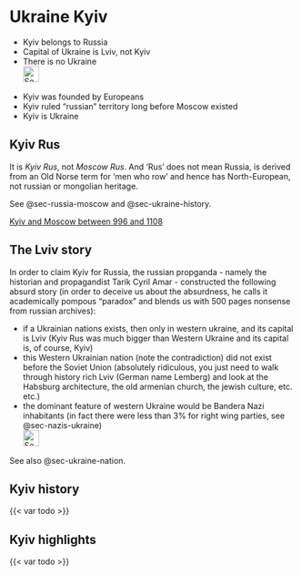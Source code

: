 # Ukraine Kyiv {#sec-ukraine-kyiv}

::: {.callout-caution title="Myth"}
- Kyiv belongs to Russia
- Capital of Ukraine is Lviv, not Kyiv
- There is no Ukraine
[<br>![Search for topic in EUvsDisinfo](../all_common_img/EUvsDisinfo_400x240.jpg){height=2em}](https://euvsdisinfo.eu/disinformation-cases/?text=(kyiv%7Ckiev)%20history&sort=relevance)
:::

::: {.callout-tip title="Truth"}
- Kyiv was founded by Europeans
- Kyiv ruled "russian" territory long before Moscow existed
- Kyiv is Ukraine
:::


## Kyiv Rus

It is *Kyiv Rus*, not *Moscow Rus*. And 'Rus' does not mean Russia, is derived from an Old Norse term for 'men who row' and hence has North-European, not russian or mongolian heritage. 

See @sec-russia-moscow and @sec-ukraine-history.

[Kyiv and Moscow between 996 and 1108](KyivMoscow.jpeg)



## The Lviv story

In order to claim Kyiv for Russia, the russian propganda - namely the historian and propagandist Tarik Cyril Amar - constructed the following absurd story (in order to deceive us about the absurdness, he calls it academically pompous "paradox" and blends us with 500 pages nonsense from russian archives):

::: {.callout-caution title="Propaganda (debunked)"}
- if a Ukrainian nations exists, then only in western ukraine, and its capital is Lviv (Kyiv Rus was much bigger than Western Ukraine and its capital is, of course, Kyiv)
- this Western Ukrainian nation (note the contradiction) did not exist before the Soviet Union (absolutely ridiculous, you just need to walk through history rich Lviv (German name Lemberg) and look at the Habsburg architecture, the old armenian church, the jewish culture, etc. etc.)
- the dominant feature of western Ukraine would be Bandera Nazi inhabitants (in fact there were less than 3% for right wing parties, see @sec-nazis-ukraine)
[<br>![Search for topic in EUvsDisinfo](../all_common_img/EUvsDisinfo_400x240.jpg){height=2em}](https://euvsdisinfo.eu/disinformation-cases/?text=(kyiv%7Ckiev)%20history&sort=relevance)
:::

See also @sec-ukraine-nation.


## Kyiv history

{{< var todo >}}


## Kyiv highlights

{{< var todo >}}



[^ukraine-history-1]:  Sven Jaros (1. Juni 2022) Russlands Krieg gegen die Ukraine. Ostblog Spezial. [https://ukraine2022.ios-regensburg.de/metageschichten01/](https://ukraine2022.ios-regensburg.de/metageschichten01/)

[^ukraine-history-2]: Martina Winkler (26. Februar 2022) Vom Nutzen und Nachteil der Geschichte im Krieg … [https://zeitgeschichte-online.de/kommentar/vom-nutzen-und-nachteil-der-geschichte-im-krieg](https://zeitgeschichte-online.de/kommentar/vom-nutzen-und-nachteil-der-geschichte-im-krieg) 
